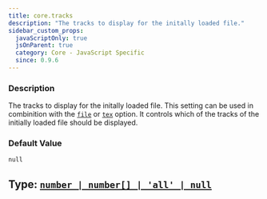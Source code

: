 ```yaml
---
title: core.tracks
description: "The tracks to display for the initally loaded file."
sidebar_custom_props:
  javaScriptOnly: true
  jsOnParent: true
  category: Core - JavaScript Specific
  since: 0.9.6
---
```




<SettingsHeader />



### Description
The tracks to display for the initally loaded file. This setting can be used in combinition with the [`file`](/docs/reference/settings/core/file) or [`tex`](/docs/reference/settings/core/tex) option. It controls which of the tracks
of the initially loaded file should be displayed.


### Default Value

`null`

## Type: [`number | number[] | 'all' | null`](https://mdn.io/number)

